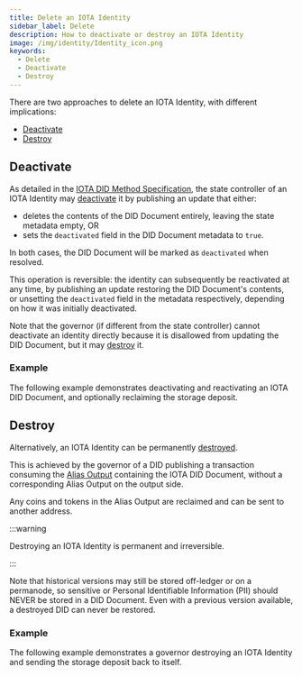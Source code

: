 ```yaml
---
title: Delete an IOTA Identity
sidebar_label: Delete
description: How to deactivate or destroy an IOTA Identity
image: /img/identity/Identity_icon.png
keywords:
  - Delete
  - Deactivate
  - Destroy
---
```



There are two approaches to delete an IOTA Identity, with different implications:

- [Deactivate](#deactivate)
- [Destroy](#destroy)

## Deactivate

As detailed in the [IOTA DID Method Specification](../../specs/did/iota_did_method_spec.md#deactivate), the state controller of an IOTA Identity may [deactivate](https://www.w3.org/TR/did-core/#did-document-metadata) it by publishing an update that either:

- deletes the contents of the DID Document entirely, leaving the state metadata empty, OR
- sets the `deactivated` field in the DID Document metadata to `true`.

In both cases, the DID Document will be marked as `deactivated` when resolved.

This operation is reversible: the identity can subsequently be reactivated at any time, by publishing an update restoring the DID Document's contents, or unsetting the `deactivated` field in the metadata respectively, depending on how it was initially deactivated.

Note that the governor (if different from the state controller) cannot deactivate an identity directly because it is disallowed from updating the DID Document, but it may [destroy](#destroy) it.

### Example

The following example demonstrates deactivating and reactivating an IOTA DID Document, and optionally reclaiming the storage deposit.

<CodeSnippet
  nodeContent={deactivate_did_js}
  rustContent={deactivate_did_rs}
  nodeGithubLink='https://github.com/iotaledger/identity.rs/blob/main/bindings/wasm/examples/src/0_basic/3_deactivate_did.ts'
  rustGithubLink='https://github.com/iotaledger/identity.rs/blob/main/examples/0_basic/3_deactivate_did.rs'
/>

## Destroy

Alternatively, an IOTA Identity can be permanently [destroyed](../../specs/did/iota_did_method_spec.md#destroy).

This is achieved by the governor of a DID publishing a transaction consuming the [Alias Output](../../specs/did/iota_did_method_spec.md#alias-output) containing the IOTA DID Document, without a corresponding Alias Output on the output side.

Any coins and tokens in the Alias Output are reclaimed and can be sent to another address.

:::warning

Destroying an IOTA Identity is permanent and irreversible.

:::

Note that historical versions may still be stored off-ledger or on a permanode, so sensitive or Personal Identifiable Information (PII) should NEVER be stored in a DID Document. Even with a previous version available, a destroyed DID can never be restored.

### Example

The following example demonstrates a governor destroying an IOTA Identity and sending the storage deposit back to itself.

<CodeSnippet
  nodeContent={delete_did_js}
  rustContent={delete_did_rs}
  nodeGithubLink='https://github.com/iotaledger/identity.rs/blob/main/bindings/wasm/examples/src/0_basic/4_delete_did.ts'
  rustGithubLink='https://github.com/iotaledger/identity.rs/blob/main/examples/0_basic/4_delete_did.rs'
/>
